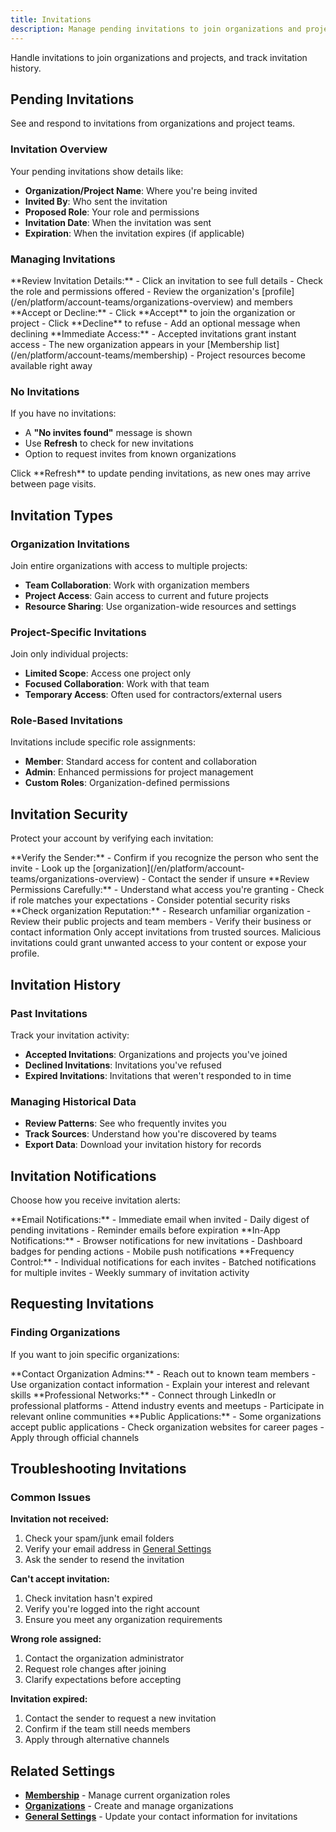 ```yaml
---
title: Invitations
description: Manage pending invitations to join organizations and projects.
---
```




Handle invitations to join organizations and projects, and track invitation history.

## Pending Invitations

See and respond to invitations from organizations and project teams.

### Invitation Overview

Your pending invitations show details like:
- **Organization/Project Name**: Where you're being invited
- **Invited By**: Who sent the invitation
- **Proposed Role**: Your role and permissions
- **Invitation Date**: When the invitation was sent
- **Expiration**: When the invitation expires (if applicable)

### Managing Invitations

<Steps>
  <Step>
    **Review Invitation Details:**
    - Click an invitation to see full details
    - Check the role and permissions offered
    - Review the organization's [profile](/en/platform/account-teams/organizations-overview) and members
  </Step>

  <Step>
    **Accept or Decline:**
    - Click **Accept** to join the organization or project
    - Click **Decline** to refuse
    - Add an optional message when declining
  </Step>

  <Step>
    **Immediate Access:**
    - Accepted invitations grant instant access
    - The new organization appears in your [Membership list](/en/platform/account-teams/membership)
    - Project resources become available right away
  </Step>
</Steps>

### No Invitations

If you have no invitations:
- A **"No invites found"** message is shown
- Use **Refresh** to check for new invitations
- Option to request invites from known organizations

<Callout type="info">
  Click **Refresh** to update pending invitations, as new ones may arrive between page visits.
</Callout>

## Invitation Types

### Organization Invitations

Join entire organizations with access to multiple projects:
- **Team Collaboration**: Work with organization members
- **Project Access**: Gain access to current and future projects
- **Resource Sharing**: Use organization-wide resources and settings

### Project-Specific Invitations

Join only individual projects:
- **Limited Scope**: Access one project only
- **Focused Collaboration**: Work with that team
- **Temporary Access**: Often used for contractors/external users

### Role-Based Invitations

Invitations include specific role assignments:
- **Member**: Standard access for content and collaboration
- **Admin**: Enhanced permissions for project management
- **Custom Roles**: Organization-defined permissions

## Invitation Security

Protect your account by verifying each invitation:

<Steps>
  <Step>
    **Verify the Sender:**
    - Confirm if you recognize the person who sent the invite
    - Look up the [organization](/en/platform/account-teams/organizations-overview)
    - Contact the sender if unsure
  </Step>

  <Step>
    **Review Permissions Carefully:**
    - Understand what access you're granting
    - Check if role matches your expectations
    - Consider potential security risks
  </Step>

  <Step>
    **Check organization Reputation:**
    - Research unfamiliar organization
    - Review their public projects and team members
    - Verify their business or contact information
  </Step>
</Steps>

<Callout type="warn" title="Security Notice">
  Only accept invitations from trusted sources. Malicious invitations could grant unwanted access to your content or
  expose your profile.
</Callout>

## Invitation History

### Past Invitations

Track your invitation activity:
- **Accepted Invitations**: Organizations and projects you've joined
- **Declined Invitations**: Invitations you've refused
- **Expired Invitations**: Invitations that weren't responded to in time

### Managing Historical Data

- **Review Patterns**: See who frequently invites you
- **Track Sources**: Understand how you're discovered by teams
- **Export Data**: Download your invitation history for records

## Invitation Notifications

Choose how you receive invitation alerts:

<Steps>
  <Step>
    **Email Notifications:**
    - Immediate email when invited
    - Daily digest of pending invitations
    - Reminder emails before expiration
  </Step>

  <Step>
    **In-App Notifications:**
    - Browser notifications for new invitations
    - Dashboard badges for pending actions
    - Mobile push notifications
  </Step>

  <Step>
    **Frequency Control:**
    - Individual notifications for each invites
    - Batched notifications for multiple invites
    - Weekly summary of invitation activity
  </Step>
</Steps>

## Requesting Invitations

### Finding Organizations

If you want to join specific organizations:

<Steps>
  <Step>
    **Contact Organization Admins:**
    - Reach out to known team members
    - Use organization contact information
    - Explain your interest and relevant skills
  </Step>

  <Step>
    **Professional Networks:**
    - Connect through LinkedIn or professional platforms
    - Attend industry events and meetups
    - Participate in relevant online communities
  </Step>

  <Step>
    **Public Applications:**
    - Some organizations accept public applications
    - Check organization websites for career pages
    - Apply through official channels
  </Step>
</Steps>

## Troubleshooting Invitations

### Common Issues

**Invitation not received:**
1. Check your spam/junk email folders
2. Verify your email address in [General Settings](/en/platform/account-teams/general-settings)
3. Ask the sender to resend the invitation

**Can't accept invitation:**
1. Check invitation hasn't expired
2. Verify you're logged into the right account
3. Ensure you meet any organization requirements

**Wrong role assigned:**
1. Contact the organization administrator
2. Request role changes after joining
3. Clarify expectations before accepting

**Invitation expired:**
1. Contact the sender to request a new invitation
2. Confirm if the team still needs members
3. Apply through alternative channels

## Related Settings

- **[Membership](/en/platform/account-teams/membership)** - Manage current organization roles
- **[Organizations](/en/platform/account-teams/organizations-overview)** - Create and manage organizations
- **[General Settings](/en/platform/account-teams/general-settings)** - Update your contact information for invitations